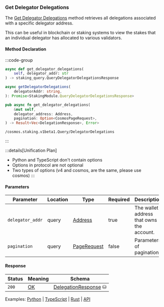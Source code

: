 ### Get Delegator Delegations

The [Get Delegator Delegations] method retrieves all delegations associated with a specific delegator address.

This can be useful in blockchain or staking systems to view the stakes that an individual delegator has allocated to various validators.

[Get Delegator Delegations]: https://github.com/cosmos/cosmos-sdk/tree/main/x/staking#delegatordelegations

#### Method Declaration

:::code-group

```python [Python]
async def get_delegator_delegations(
    self, delegator_addr: str
) -> staking_query.QueryDelegatorDelegationsResponse
```

```typescript [TypeScript]
async getDelegatorDelegations(
    delegatorAddr: string,
): Promise<StakingModule.QueryDelegatorDelegationsResponse>
```

```rust [Rust]
pub async fn get_delegator_delegations(
    &mut self,
    delegator_address: Address,
    pagination: Option<CosmosPageRequest>,
) -> Result<Vec<DelegationResponse>, Error>
```

```url [API]
/cosmos.staking.v1beta1.Query/DelegatorDelegations
```

:::

:::details[Unification Plan]
- Python and TypeScript don't contain options
- Options in protocol are not optional
- Two types of options (v4 and cosmos, are the same, please use cosmos)
:::

#### Parameters

| Parameter        | Location | Type          | Required | Description                                  |
| ---------------- | -------- | ------------- | -------- | -------------------------------------------- |
| `delegator_addr` | query    | [Address]     | true     | The wallet address that owns the account.    |
| `pagination`     | query    | [PageRequest] | false    | Parameters of pagination.                    |

#### Response

| Status | Meaning | Schema                 |
| ------ | ------- | ---------------------- |
| `200`  | [OK]    | [DelegationResponse] ⛁ |

Examples: [Python] | [TypeScript] | [Rust] | [API]

[Python]: https://github.com/dydxprotocol/v4-clients/blob/3e8c7e1b960291b7ef273962d374d9934a5c4d33/v4-client-py-v2/examples/validator_get_example.py#L142
[TypeScript]: https://github.com/dydxprotocol/v4-clients/blob/3e8c7e1b960291b7ef273962d374d9934a5c4d33/v4-client-js/examples/validator_get_example.ts#L105
[Rust]: https://github.com/dydxprotocol/v4-clients/blob/3e8c7e1b960291b7ef273962d374d9934a5c4d33/v4-client-rs/client/examples/validator_get.rs#L92
[API]: https://test-dydx-rest.kingnodes.com/cosmos/staking/v1beta1/delegations/dydx14zzueazeh0hj67cghhf9jypslcf9sh2n5k6art

[Address]: /types/address
[OK]: /types/ok
[PageRequest]: /types/page_request
[DelegationResponse]: /types/delegation_response
